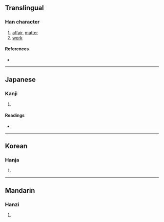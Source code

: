 {{character info/new}}
==Translingual==

===Han character===
{{Han char|rn=29|rad=又|as=05|sn=7|four=|canj=JLE}}

# [[affair]], [[matter]]
# [[work]]

====References====
* {{Han ref|kx=0165.360|dkj=03146|dj=0376.160|hdz=10394.100|uh=53D3|ud=21459}}

----

==Japanese==

===Kanji===
{{ja-kanji|grade=|rs=又05}}

# {{rfdef|ja|sort=又05}}

====Readings====
* {{ja-readings|on=[[し]] (shi), [[ず]] (zu)|kun=[[こと]] (koto)}}

----

==Korean==

===Hanja===
{{ko-hanja|hangeul=사|rv=sa|mr=sa}}

# {{rfdef|ko|sort=又05}}

----

==Mandarin==

===Hanzi===
{{cmn-hanzi|pin=[[shì]] ([[shi4]])|wg=shih<sup>4</sup>}}

# {{rfdef|cmn|sort=又05}}